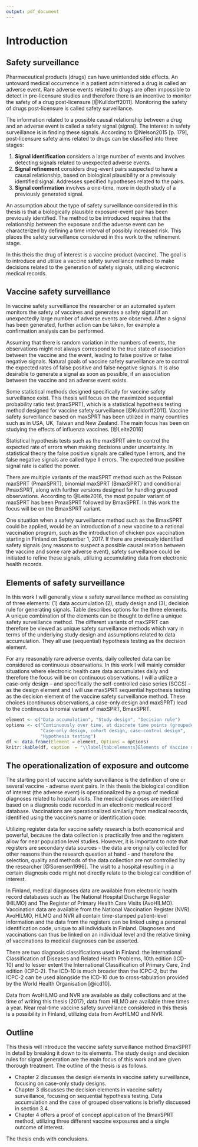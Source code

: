 ```yaml
---
output: pdf_document
---
```

# Introduction

## Safety surveillance

Pharmaceutical products (drugs) can have unintended side effects. An untoward medical occurrence in a patient administered a drug is called an adverse event. Rare adverse events related to drugs are often impossible to detect in pre-licensure studies and therefore there is an incentive to monitor the safety of a drug post-licensure [@Kulldorff2011]. Monitoring the safety of drugs post-licensure is called safety surveillance. 

The information related to a possible causal relationship between a drug and an adverse event is called a safety signal (signal). The interest in safety surveillance is in finding these signals. According to @Nelson2015 [p. 179], post-licensure safety aims related to drugs can be classified into three stages:

1. **Signal identification** considers a large number of events and involves detecting signals related to unexpected adverse events.
2. **Signal refinement** considers drug-event pairs suspected to have a causal relationship, based on biological plausibility or a previsouly identified signal. Addresses specified hypotheses related to the pairs.
3. **Signal confirmation**  involves a one-time, more in depth study of a previously generated signal. 

An assumption about the type of safety surveillance considered in this thesis is that a biologically plausible exposure-event pair has been previously identified. The method to be introduced requires that the relationship between the exposure and the adverse event can be characterized by defining a time interval of possibly increased risk. This places the safety surveillance considered in this work to the refinement stage.  

In this theis the drug of interest is a vaccine product (vaccine). The goal is to introduce and utilize a vaccine safety surveillance method to make decisions related to the generation of safety signals, utilizing electronic medical records.  

## Vaccine safety surveillance  

In vaccine safety surveillance the researcher or an automated system monitors the safety of vaccines and generates a safety signal if an unexpectedly large number of adverse events are observed. After a signal has been generated, further action can be taken, for example a confirmation analysis can be performed.  

Assuming that there is random variation in the numbers of events, the observations might not always correspond to the true state of association between the vaccine and the event, leading to false positive or false negative signals. Natural goals of vaccine safety surveillance are to control the expected rates of false positive and false negative signals. It is also desirable to generate a signal as soon as possible, if an association between the vaccine and an adverse event exists. 

Some statistical methods designed specifically for vaccine safety surveillance exist. This thesis will focus on the maximized sequential probability ratio test (maxSPRT), which is a statistical hypothesis testing method designed for vaccine safety surveillance [@Kulldorff2011]. Vaccine safety surveillance based on maxSPRT has been utilized in many countries such as in USA, UK, Taiwan and New Zealand. The main focus has been on studying the effects of influenza vaccines. [@Leite2016]

Statistical hypothesis tests such as the maxSPRT aim to control the expected rate of errors when making decisions under uncertainty. In statistical theory the false positive signals are called type I errors, and the false negative signals are called type II errors. The expected true positive signal rate is called the power. 

There are multiple variants of the maxSPRT method such as the Poisson maxSPRT (PmaxSPRT), binomial maxSPRT (BmaxSPRT) and conditional PmaxSPRT, along with further versions designed for handling grouped observations. According to @Leite2016, the most popular variant of maxSPRT has been PmaxSPRT followed by BmaxSPRT. In this work the focus will be on the BmaxSPRT variant.  

One situation when a safety surveillance method such as the BmaxSPRT could be applied, would be an introduction of a new vaccine to a national vaccination program, such as the introduction of chicken pox vaccination starting in Finland on September 1, 2017. If there are previously identified safety signals (any reasons to suspect a possible causal relation between the vaccine and some rare adverse event), safety surveillance could be initiated to refine these signals, utilizing accumulating data from electronic health records.


## Elements of safety surveillance

In this work I will generally view a safety surveillance method as consisting of three elements: (1) data accumulation (2), study design and (3), decision rule for generating signals. Table \ref{tab:elements} describes options for the three elements. A unique combination of the elements can be thought to define a unique safety surveillance method. The different variants of maxSPRT can therefore be viewed as unique safety surveillance methods which vary in terms of the underlying study design and assumptions related to data accumulation. They all use (sequential) hypothesis testing as the decision element.

For any reasonably rare adverse events, daily collected data can be considered as continuous observations. In this work I will mainly consider situations where electronic health care data accumulates daily and therefore the focus will be on continuous observations. I will a utilize a case-only design -- and specifically the self-controlled case series (SCCS) -- as the design element and I will use maxSPRT sequential hypothesis testing as the decision element of the vaccine safety surveillance method. These choices (continuous observations, a case-only design and maxSPRT) lead to the continuous binomial variant of maxSPRT, BmaxSPRT.


```r
element <- c("Data accumulation", "Study design", "Decision rule")
options <- c("Continuously over time, at discrete time points (groupeded data)", 
             "Case-only design, cohort design, case-control design", 
             "Hypothesis testing")
df <- data.frame(Element = element, Options = options)
knitr::kable(df, caption  = "\\label{tab:elements}Elements of Vaccine safety surveillance and options related to them.")
```


## The operationalization of exposure and outcome

The starting point of vaccine safety surveillance is the definition of one or several vaccine - adverse event pairs. In this thesis the biological condition of interest (the adverse event) is operationalized by a group of medical diagnoses related to hospital visits. The medical diagnoses are identified based on a diagnosis code recorded in an electronic medical record database. Vaccinations are operationalized similarily from medical records, identified using the vaccine's name or identification code. 

Utilizing register data for vaccine safety research is both economical and powerful, because the data collection is practically free and the registers allow for near population level studies. However, it is important to note that registers are secondary data sources - the data are originally collected for other reasons than the research question at hand - and therefore the selection, quality and methods of the data collection are not controlled by the researcher [@Sorensen1996]. The visit to a hospital resulting in a certain diagnosis code might not directly relate to the biological condition of interest.

In Finland, medical diagnoses data are available from electronic health record databases such as The National Hospital Discharge Register (HILMO) and The Register of Primary Health Care Visits (AvoHILMO). Vaccination data are available from the National Vaccination Register (NVR). AvoHILMO, HILMO and NVR all contain time-stamped patient-level information and the data from the registers can be linked using a personal identification code, unique to all individuals in Finland. Diagnoses and vaccinations can thus be linked on an individual level and the relative timing of vaccinations to medical diagnoses can be asserted.

There are two diagnosis classifications used in Finland: the International Classification of Diseases and Related Health Problems, 10th edition (ICD-10) and to lesser extent the International Classification of Primary Care, 2nd edition (ICPC-2). The ICD-10 is much broader than the ICPC-2, but the ICPC-2 can be used alongside the ICD-10 due to cross-tabulation provided by the World Health Organisation [@icd10]. 

Data from AvoHILMO and NVR are available as daily collections and at the time of writing this thesis (2017), data from HILMO are available three times a year. Near real-time vaccine safety surveillance considered in this thesis is a possibility in Finland, utilizing data from AvoHILMO and NVR.  


## Outline

This thesis will introduce the vaccine safety surveillance method BmaxSPRT in detail by breaking it down to its elements. The study design and decision rules for signal generation are the main focus of this work and are given thorough treatment. The outline of the thesis is as follows.  

- Chapter 2 discusses the design elements in vaccine safety surveillance, focusing on case-only study designs. 
- Chapter 3 discusses the decision elements in vaccine safety surveillance, focusing on sequential hypothesis testing. Data accumulation and the case of grouped observations is briefly discussed in section 3.4.
- Chapter 4 offers a proof of concept application of the BmaxSPRT method, utilizing three different vaccine exposures and a single outcome of interest.

The thesis ends with conclusions.  
